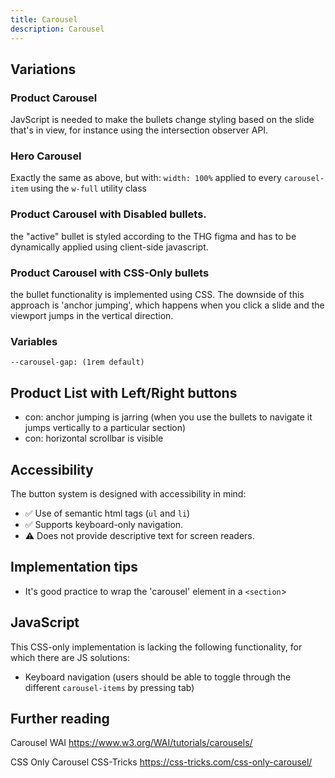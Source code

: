 ```yaml
---
title: Carousel
description: Carousel
---
```



## Variations

### Product Carousel

<ShowComponent filePath="./src/components/carousel/ProductCarousel.html">
  <ProductCarousel />
</ShowComponent>

JavScript is needed to make the bullets change styling based on the slide that's in view, for instance using the intersection observer API.

### Hero Carousel

Exactly the same as above, but with: `width: 100%` applied to every `carousel-item` using the `w-full` utility class

<ShowComponent filePath="./src/components/carousel/HeroCarousel.html">
  <HeroCarousel />
</ShowComponent>

### Product Carousel with Disabled bullets.

the "active" bullet is styled according to the THG figma and has to be dynamically applied using client-side javascript.

### Product Carousel with CSS-Only bullets

the bullet functionality is implemented using CSS. The downside of this approach is 'anchor jumping', which happens when you click a slide and the viewport jumps in the vertical direction.

### Variables

```
--carousel-gap: (1rem default)
```

## Product List with Left/Right buttons

- con: anchor jumping is jarring (when you use the bullets to navigate it jumps vertically to a particular section)
- con: horizontal scrollbar is visible

## Accessibility

The button system is designed with accessibility in mind:

- ✅ Use of semantic html tags (`ul` and `li`)
- ✅ Supports keyboard-only navigation.
- ⚠️ Does not provide descriptive text for screen readers.

## Implementation tips

- It's good practice to wrap the 'carousel' element in a `<section`>

## JavaScript

This CSS-only implementation is lacking the following functionality, for which there are JS solutions:

- Keyboard navigation (users should be able to toggle through the different `carousel-items` by pressing tab)

## Further reading

Carousel WAI
https://www.w3.org/WAI/tutorials/carousels/

CSS Only Carousel CSS-Tricks
https://css-tricks.com/css-only-carousel/
